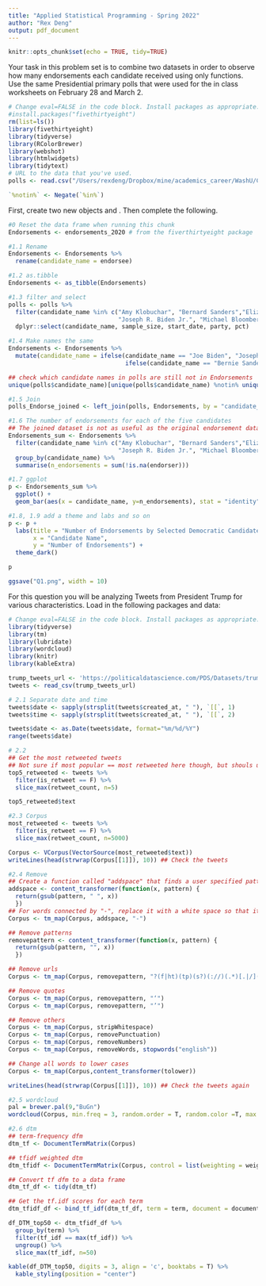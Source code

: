 ```yaml
---
title: "Applied Statistical Programming - Spring 2022"
author: "Rex Deng"
output: pdf_document
---
```


```r
knitr::opts_chunk$set(echo = TRUE, tidy=TRUE)
```

\begin{center}
{\Large{\textbf{Problem Set 4}}} \\
\vspace{4 bp}
Due Wednesday, March 16, 10:00 AM (Before Class) \\
\end{center}

\section*{Instructions}
\begin{enumerate}
  \item The following questions should each be answered within an Rmarkdown file. Be sure to provide many comments in your code blocks to facilitate grading. Undocumented code will not be graded.
  \item Work on git. Continue to work in the repository you forked from \url{https://github.com/johnsontr/AppliedStatisticalProgramming2022} and add your code for Problem Set 4. Commit and push frequently. Use meaningful commit messages because these will affect your grade.
  \item You may work in teams, but each student should develop their own Rmarkdown file. To be clear, there should be no copy and paste. Each keystroke in the assignment should be your own.
  \item For students new to programming, this may take a while. Get started.
\end{enumerate}

\section*{\texttt{tidyverse}}

Your task in this problem set is to combine two datasets in order to observe how many endorsements each candidate received using only \texttt{dplyr} functions. Use the same Presidential primary polls that were used for the in class worksheets on February 28 and March 2.

```r
# Change eval=FALSE in the code block. Install packages as appropriate.
#install.packages("fivethirtyeight")
rm(list=ls())
library(fivethirtyeight)
library(tidyverse)
library(RColorBrewer)
library(webshot)
library(htmlwidgets)
library(tidytext) 
# URL to the data that you've used.
polls <- read.csv("/Users/rexdeng/Dropbox/mine/academics_career/WashU/Classes/202122Spring-Stat programming Jacob/PS/ASP2022_PS/president_primary_polls_feb2020.csv", na.strings = "")

`%notin%` <- Negate(`%in%`)
```

First, create two new objects \texttt{polls} and \texttt{Endorsements}. Then complete the following.
\begin{itemize}
  \item Change the \texttt{Endorsements} variable name endorsee to \texttt{candidate\_name}.
  \item Change the \texttt{Endorsements} dataframe into a \texttt{tibble} object.
  \item Filter the \texttt{poll} variable to only include the following 6 candidates: Amy Klobuchar, Bernard Sanders,Elizabeth Warren, Joseph R. Biden Jr., Michael Bloomberg, Pete Buttigieg \textbf{and} subset the dataset to the following five variables: \texttt{candidate\_name, sample\_size, start\_date, party, pct}
  \item Compare the candidate names in the two datasets and find instances where the a candidates name is spelled differently i.e. Bernard vs. Bernie. Using only \texttt{dplyr} functions, make these the same across datasets. 
  \item Now combine the two datasets by candidate name using \texttt{dplyr} (there will only be five candidates after joining).
  \item Create a variable which indicates the number of endorsements for each of the five candidates using \texttt{dplyr}.
  \item Plot the number of endorsement each of the 5 candidates have using \texttt{ggplot()}. Save your plot as an object \texttt{p}.
  \item Rerun the previous line as follows: \texttt{p + theme\_dark()}. Notice how you can still customize your plot without rerunning the plot with new options.
  \item Now, using the knowledge from the last step change the label of the X and Y axes to be more informative, add a title. Save the plot in your forked repository.
\end{itemize}

```r
#0 Reset the data frame when running this chunk
Endorsements <- endorsements_2020 # from the fiverthirtyeight package

#1.1 Rename
Endorsements <- Endorsements %>%
  rename(candidate_name = endorsee)

#1.2 as.tibble
Endorsements <- as_tibble(Endorsements)

#1.3 filter and select
polls <- polls %>%
  filter(candidate_name %in% c("Amy Klobuchar", "Bernard Sanders","Elizabeth Warren", 
                               "Joseph R. Biden Jr.", "Michael Bloomberg", "Pete Buttigieg")) %>% 
  dplyr::select(candidate_name, sample_size, start_date, party, pct)

#1.4 Make names the same
Endorsements <- Endorsements %>%
  mutate(candidate_name = ifelse(candidate_name == "Joe Biden", "Joseph R. Biden Jr.",
                                 ifelse(candidate_name == "Bernie Sanders", "Bernard Sanders", candidate_name)))

## check which candidate names in polls are still not in Endorsements
unique(polls$candidate_name)[unique(polls$candidate_name) %notin% unique(Endorsements$candidate_name)] ### Make sense as there is no record in polls

#1.5 Join
polls_Endorse_joined <- left_join(polls, Endorsements, by = "candidate_name")

#1.6 The number of endorsements for each of the five candidates
## The joined dataset is not as useful as the original endorsement dataset as the joined one contains duplication of endorsers due to multiple matches 
Endorsements_sum <- Endorsements %>%
  filter(candidate_name %in% c("Amy Klobuchar", "Bernard Sanders","Elizabeth Warren", 
                               "Joseph R. Biden Jr.", "Michael Bloomberg", "Pete Buttigieg")) %>%
  group_by(candidate_name) %>%
  summarise(n_endorsements = sum(!is.na(endorser)))

#1.7 ggplot
p <- Endorsements_sum %>%
  ggplot() +
  geom_bar(aes(x = candidate_name, y=n_endorsements), stat = "identity")

#1.8, 1.9 add a theme and labs and so on
p <- p + 
  labs(title = "Number of Endorsements by Selected Democratic Candidates", 
       x = "Candidate Name",
       y = "Number of Endorsements") +
  theme_dark() 

p

ggsave("Q1.png", width = 10)
```


\section*{Text-as-Data with \texttt{tidyverse}}

For this question you will be analyzing Tweets from President Trump for various characteristics. Load in the following packages and data:

```r
# Change eval=FALSE in the code block. Install packages as appropriate.
library(tidyverse)
library(tm) 
library(lubridate)
library(wordcloud)
library(knitr)
library(kableExtra)
```

\begin{itemize}
  \item First separate the \texttt{created\_at} variable into two new variables where the date and the time are in separate columns. After you do that, then report the range of dates that is in this dataset.
  \item Using \texttt{dplyr} subset the data to only include original tweets (remove retweents) and show the text of the President's \textbf{top 5} most popular and most retweeted tweets. (Hint: The \texttt{match} function can help you find the index once you identify the largest values.) 
  \item Create a \textit{corpus} of the tweet content and put this into the object \texttt{Corpus} using the \texttt{tm} (text mining) package. (Hint: Do the assigned readings.)
  \item Remove extraneous whitespace, remove numbers and punctuation, convert everything to lower case and remove 'stop words' that have little substantive meaning (the, a, it).
  \item Now create a \texttt{wordcloud} to visualize the top 50 words the President uses in his tweets. Use only words that occur at least three times. Display the plot with words in random order and use 50 random colors. Save the plot into your forked repository.
  \item Create a \textit{document term matrix} called \texttt{DTM} that includes the argument \texttt{ control = list(weighting = weightTfIdf)}
  \item Finally, report the 50 words with the the highest tf.idf scores using a lower frequency bound of .8.
\end{itemize}

```r
trump_tweets_url <- 'https://politicaldatascience.com/PDS/Datasets/trump_tweets.csv'
tweets <- read_csv(trump_tweets_url)

# 2.1 Separate date and time
tweets$date <- sapply(strsplit(tweets$created_at, " "), `[[`, 1)
tweets$time <- sapply(strsplit(tweets$created_at, " "), `[[`, 2)

tweets$date <- as.Date(tweets$date, format="%m/%d/%Y")
range(tweets$date)

# 2.2
## Get the most retweeted tweets
## Not sure if most popular == most retweeted here though, but shouls use a similar syntax of codes to get those
top5_retweeted <- tweets %>% 
  filter(is_retweet == F) %>% 
  slice_max(retweet_count, n=5)

top5_retweeted$text

#2.3 Corpus 
most_retweeted <- tweets %>%
  filter(is_retweet == F) %>% 
  slice_max(retweet_count, n=5000)

Corpus <- VCorpus(VectorSource(most_retweeted$text))
writeLines(head(strwrap(Corpus[[1]]), 10)) ## Check the tweets

#2.4 Remove
## Create a function called "addspace" that finds a user specified pattern and substitutes the pattern with a space.
addspace <- content_transformer(function(x, pattern) {
  return(gsub(pattern, " ", x))
  })
## For words connected by "-", replace it with a white space so that it won't be connected after space removal
Corpus <- tm_map(Corpus, addspace, "-")

## Remove patterns
removepattern <- content_transformer(function(x, pattern) {
  return(gsub(pattern, "", x))
  })

## Remove urls
Corpus <- tm_map(Corpus, removepattern, "?(f|ht)(tp)(s?)(://)(.*)[.|/](.*)")

## Remove quotes
Corpus <- tm_map(Corpus, removepattern, "‘")
Corpus <- tm_map(Corpus, removepattern, "’")

## Remove others
Corpus <- tm_map(Corpus, stripWhitespace)
Corpus <- tm_map(Corpus, removePunctuation)
Corpus <- tm_map(Corpus, removeNumbers)
Corpus <- tm_map(Corpus, removeWords, stopwords("english"))

## Change all words to lower cases
Corpus <- tm_map(Corpus,content_transformer(tolower))

writeLines(head(strwrap(Corpus[[1]]), 10)) ## Check the tweets again

#2.5 wordcloud
pal = brewer.pal(9,"BuGn")
wordcloud(Corpus, min.freq = 3, random.order = T, random.color =T, max.words = 50, colors = pal)

#2.6 dtm
## term-frequency dfm
dtm_tf <- DocumentTermMatrix(Corpus)

## tfidf weighted dtm
dtm_tfidf <- DocumentTermMatrix(Corpus, control = list(weighting = weightTfIdf))

## Convert tf dfm to a data frame
dtm_tf_df <- tidy(dtm_tf)

## Get the tf.idf scores for each term
dtm_tfidf_df <- bind_tf_idf(dtm_tf_df, term = term, document = document, n = count)

df_DTM_top50 <- dtm_tfidf_df %>%
  group_by(term) %>%
  filter(tf_idf == max(tf_idf)) %>%
  ungroup() %>%
  slice_max(tf_idf, n=50)

kable(df_DTM_top50, digits = 3, align = 'c', booktabs = T) %>%
  kable_styling(position = "center")
```

